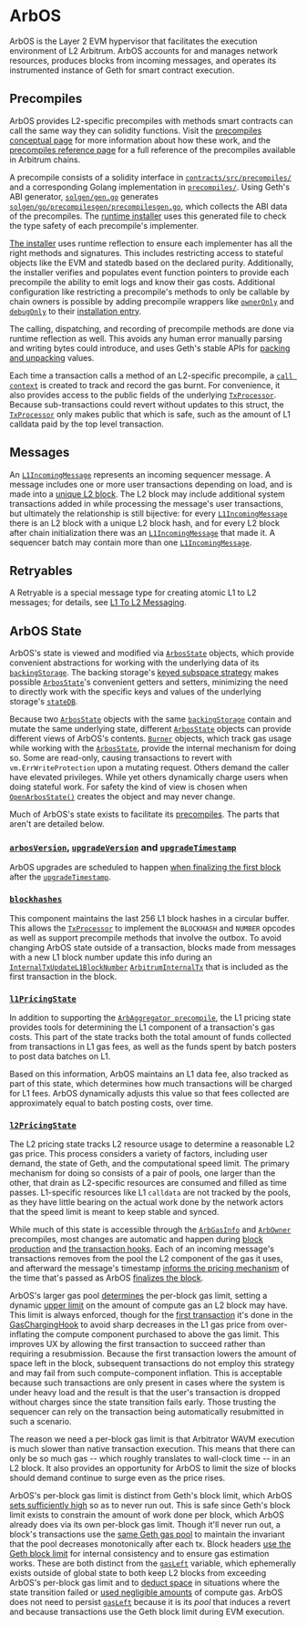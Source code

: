 # ArbOS

ArbOS is the Layer 2 EVM hypervisor that facilitates the execution environment of L2 Arbitrum. ArbOS accounts for and manages network resources, produces blocks from incoming messages, and operates its instrumented instance of Geth for smart contract execution.

## Precompiles

ArbOS provides L2-specific precompiles with methods smart contracts can call the same way they can solidity functions. Visit the [precompiles conceptual page](/build-decentralized-apps/precompiles/01-overview.mdx) for more information about how these work, and the [precompiles reference page](/build-decentralized-apps/precompiles/02-reference.mdx) for a full reference of the precompiles available in Arbitrum chains.

A precompile consists of a solidity interface in [`contracts/src/precompiles/`][nitro_precompiles_dir] and a corresponding Golang implementation in [`precompiles/`][precompiles_dir]. Using Geth's ABI generator, [`solgen/gen.go`][gen_file] generates [`solgen/go/precompilesgen/precompilesgen.go`][precompilesgen_link], which collects the ABI data of the precompiles. The [runtime installer][installer_link] uses this generated file to check the type safety of each precompile's implementer.

[The installer][installer_link] uses runtime reflection to ensure each implementer has all the right methods and signatures. This includes restricting access to stateful objects like the EVM and statedb based on the declared purity. Additionally, the installer verifies and populates event function pointers to provide each precompile the ability to emit logs and know their gas costs. Additional configuration like restricting a precompile's methods to only be callable by chain owners is possible by adding precompile wrappers like [`ownerOnly`][owneronly_link] and [`debugOnly`][debugonly_link] to their [installation entry][installation_link].

The calling, dispatching, and recording of precompile methods are done via runtime reflection as well. This avoids any human error manually parsing and writing bytes could introduce, and uses Geth's stable APIs for [packing and unpacking][packing_link] values.

Each time a transaction calls a method of an L2-specific precompile, a [`call context`][call_context_link] is created to track and record the gas burnt. For convenience, it also provides access to the public fields of the underlying [`TxProcessor`][txprocessor_link]. Because sub-transactions could revert without updates to this struct, the [`TxProcessor`][txprocessor_link] only makes public that which is safe, such as the amount of L1 calldata paid by the top level transaction.

[nitro_precompiles_dir]: https://github.com/OffchainLabs/nitro-contracts/tree/main/src/precompiles
[precompiles_dir]: https://github.com/OffchainLabs/nitro/tree/master/precompiles
[installer_link]: https://github.com/OffchainLabs/nitro/blob/bc6b52daf7232af2ca2fec3f54a5b546f1196c45/precompiles/precompile.go#L379
[installation_link]: https://github.com/OffchainLabs/nitro/blob/bc6b52daf7232af2ca2fec3f54a5b546f1196c45/precompiles/precompile.go#L403
[gen_file]: https://github.com/OffchainLabs/nitro/blob/master/solgen/gen.go
[owneronly_link]: https://github.com/OffchainLabs/nitro/blob/f11ba39cf91ee1fe1b5f6b67e8386e5efd147667/precompiles/wrapper.go#L58
[debugonly_link]: https://github.com/OffchainLabs/nitro/blob/f11ba39cf91ee1fe1b5f6b67e8386e5efd147667/precompiles/wrapper.go#L23
[precompilesgen_link]: https://github.com/OffchainLabs/nitro/blob/f11ba39cf91ee1fe1b5f6b67e8386e5efd147667/solgen/gen.go#L55
[packing_link]: https://github.com/OffchainLabs/nitro/blob/bc6b52daf7232af2ca2fec3f54a5b546f1196c45/precompiles/precompile.go#L438
[call_context_link]: https://github.com/OffchainLabs/nitro/blob/f11ba39cf91ee1fe1b5f6b67e8386e5efd147667/precompiles/context.go#L26

## Messages

An [`L1IncomingMessage`][l1incomingmessage_link] represents an incoming sequencer message. A message includes one or more user transactions depending on load, and is made into a [unique L2 block][produceblockadvanced_link]. The L2 block may include additional system transactions added in while processing the message's user transactions, but ultimately the relationship is still bijective: for every [`L1IncomingMessage`][l1incomingmessage_link] there is an L2 block with a unique L2 block hash, and for every L2 block after chain initialization there was an [`L1IncomingMessage`][l1incomingmessage_link] that made it. A sequencer batch may contain more than one [`L1IncomingMessage`][l1incomingmessage_link].

[l1incomingmessage_link]: https://github.com/OffchainLabs/nitro/blob/4ac7e9268e9885a025e0060c9ec30f9612f9e651/arbos/incomingmessage.go#L54
[produceblockadvanced_link]: https://github.com/OffchainLabs/nitro/blob/4ac7e9268e9885a025e0060c9ec30f9612f9e651/arbos/block_processor.go#L118

## Retryables

A Retryable is a special message type for creating atomic L1 to L2 messages; for details, see [L1 To L2 Messaging](/how-arbitrum-works/arbos/l1-l2-messaging.mdx).

## ArbOS State

ArbOS's state is viewed and modified via [`ArbosState`][arbosstate_link] objects, which provide convenient abstractions for working with the underlying data of its [`backingStorage`][backingstorage_link]. The backing storage's [keyed subspace strategy][subspace_link] makes possible [`ArbosState`][arbosstate_link]'s convenient getters and setters, minimizing the need to directly work with the specific keys and values of the underlying storage's [`stateDB`][statedb_link].

Because two [`ArbosState`][arbosstate_link] objects with the same [`backingStorage`][backingstorage_link] contain and mutate the same underlying state, different [`ArbosState`][arbosstate_link] objects can provide different views of ArbOS's contents. [`Burner`][burner_link] objects, which track gas usage while working with the [`ArbosState`][arbosstate_link], provide the internal mechanism for doing so. Some are read-only, causing transactions to revert with `vm.ErrWriteProtection` upon a mutating request. Others demand the caller have elevated privileges. While yet others dynamically charge users when doing stateful work. For safety the kind of view is chosen when [`OpenArbosState()`][openarbosstate_link] creates the object and may never change.

Much of ArbOS's state exists to facilitate its [precompiles](/build-decentralized-apps/precompiles/02-reference.mdx). The parts that aren't are detailed below.

[arbosstate_link]: https://github.com/OffchainLabs/nitro/blob/fa36a0f138b8a7e684194f9840315d80c390f324/arbos/arbosState/arbosstate.go#L36
[backingstorage_link]: https://github.com/OffchainLabs/nitro/blob/fa36a0f138b8a7e684194f9840315d80c390f324/arbos/storage/storage.go#L51
[statedb_link]: https://github.com/OffchainLabs/go-ethereum/blob/0ba62aab54fd7d6f1570a235f4e3a877db9b2bd0/core/state/statedb.go#L66
[subspace_link]: https://github.com/OffchainLabs/nitro/blob/fa36a0f138b8a7e684194f9840315d80c390f324/arbos/storage/storage.go#L21
[openarbosstate_link]: https://github.com/OffchainLabs/nitro/blob/fa36a0f138b8a7e684194f9840315d80c390f324/arbos/arbosState/arbosstate.go#L57
[burner_link]: https://github.com/OffchainLabs/nitro/blob/fa36a0f138b8a7e684194f9840315d80c390f324/arbos/burn/burn.go#L11

### [`arbosVersion`][arbosversion_link], [`upgradeVersion`][upgradeversion_link] and [`upgradeTimestamp`][upgradetimestamp_link]

ArbOS upgrades are scheduled to happen [when finalizing the first block][finalizeblock_link] after the [`upgradeTimestamp`][upgradetimestamp_link].

[arbosversion_link]: https://github.com/OffchainLabs/nitro/blob/fa36a0f138b8a7e684194f9840315d80c390f324/arbos/arbosState/arbosstate.go#L37
[upgradeversion_link]: https://github.com/OffchainLabs/nitro/blob/fa36a0f138b8a7e684194f9840315d80c390f324/arbos/arbosState/arbosstate.go#L38
[upgradetimestamp_link]: https://github.com/OffchainLabs/nitro/blob/fa36a0f138b8a7e684194f9840315d80c390f324/arbos/arbosState/arbosstate.go#L39
[finalizeblock_link]: https://github.com/OffchainLabs/nitro/blob/fa36a0f138b8a7e684194f9840315d80c390f324/arbos/block_processor.go#L350

### [`blockhashes`][blockhashes_link]

This component maintains the last 256 L1 block hashes in a circular buffer. This allows the [`TxProcessor`][txprocessor_link] to implement the `BLOCKHASH` and `NUMBER` opcodes as well as support precompile methods that involve the outbox. To avoid changing ArbOS state outside of a transaction, blocks made from messages with a new L1 block number update this info during an [`InternalTxUpdateL1BlockNumber`][internaltxupdatel1blocknumber_link] [`ArbitrumInternalTx`][arbitruminternaltx_link] that is included as the first transaction in the block.

[blockhashes_link]: https://github.com/OffchainLabs/nitro/blob/fa36a0f138b8a7e684194f9840315d80c390f324/arbos/blockhash/blockhash.go#L15
[internaltxupdatel1blocknumber_link]: https://github.com/OffchainLabs/nitro/blob/fa36a0f138b8a7e684194f9840315d80c390f324/arbos/internal_tx.go#L24
[arbitruminternaltx_link]: https://github.com/OffchainLabs/nitro/blob/fa36a0f138b8a7e684194f9840315d80c390f324/arbos/block_processor.go#L116
[txprocessor_link]: https://github.com/OffchainLabs/nitro/blob/fa36a0f138b8a7e684194f9840315d80c390f324/arbos/tx_processor.go#L33

### [`l1PricingState`][l1pricingstate_link]

In addition to supporting the [`ArbAggregator precompile`](/build-decentralized-apps/precompiles/02-reference.md#arbaggregator), the L1 pricing state provides tools for determining the L1 component of a transaction's gas costs. This part of the state tracks both the total amount of funds collected from transactions in L1 gas fees, as well as the funds spent by batch posters to post data batches on L1.

Based on this information, ArbOS maintains an L1 data fee, also tracked as part of this state, which determines how much transactions will be charged for L1 fees. ArbOS dynamically adjusts this value so that fees collected are approximately equal to batch posting costs, over time.

[l1pricingstate_link]: https://github.com/OffchainLabs/nitro/blob/fa36a0f138b8a7e684194f9840315d80c390f324/arbos/l1pricing/l1pricing.go#L16

### [`l2PricingState`][l2pricingstate_link]

The L2 pricing state tracks L2 resource usage to determine a reasonable L2 gas price. This process considers a variety of factors, including user demand, the state of Geth, and the computational speed limit. The primary mechanism for doing so consists of a pair of pools, one larger than the other, that drain as L2-specific resources are consumed and filled as time passes. L1-specific resources like L1 `calldata` are not tracked by the pools, as they have little bearing on the actual work done by the network actors that the speed limit is meant to keep stable and synced.

While much of this state is accessible through the [`ArbGasInfo`](/build-decentralized-apps/precompiles/02-reference.md#arbgasinfo) and [`ArbOwner`](/build-decentralized-apps/precompiles/02-reference.md#arbowner) precompiles, most changes are automatic and happen during [block production][block_production_link] and [the transaction hooks](geth#Hooks). Each of an incoming message's transactions removes from the pool the L2 component of the gas it uses, and afterward the message's timestamp [informs the pricing mechanism][notify_pricer_link] of the time that's passed as ArbOS [finalizes the block][finalizeblock_link].

ArbOS's larger gas pool [determines][maintain_limit_link] the per-block gas limit, setting a dynamic [upper limit][per_block_limit_link] on the amount of compute gas an L2 block may have. This limit is always enforced, though for the [first transaction][first_transaction_link] it's done in the [GasChargingHook](geth#GasChargingHook) to avoid sharp decreases in the L1 gas price from over-inflating the compute component purchased to above the gas limit. This improves UX by allowing the first transaction to succeed rather than requiring a resubmission. Because the first transaction lowers the amount of space left in the block, subsequent transactions do not employ this strategy and may fail from such compute-component inflation. This is acceptable because such transactions are only present in cases where the system is under heavy load and the result is that the user's transaction is dropped without charges since the state transition fails early. Those trusting the sequencer can rely on the transaction being automatically resubmitted in such a scenario.

The reason we need a per-block gas limit is that Arbitrator WAVM execution is much slower than native transaction execution. This means that there can only be so much gas -- which roughly translates to wall-clock time -- in an L2 block. It also provides an opportunity for ArbOS to limit the size of blocks should demand continue to surge even as the price rises.

ArbOS's per-block gas limit is distinct from Geth's block limit, which ArbOS [sets sufficiently high][geth_pool_set_link] so as to never run out. This is safe since Geth's block limit exists to constrain the amount of work done per block, which ArbOS already does via its own per-block gas limit. Though it'll never run out, a block's transactions use the [same Geth gas pool][same_geth_pool_link] to maintain the invariant that the pool decreases monotonically after each tx. Block headers [use the Geth block limit][use_geth_pool_link] for internal consistency and to ensure gas estimation works. These are both distinct from the [`gasLeft`][per_block_limit_link] variable, which ephemerally exists outside of global state to both keep L2 blocks from exceeding ArbOS's per-block gas limit and to [deduct space][deduct_space_link] in situations where the state transition failed or [used negligible amounts][negligible_amounts_link] of compute gas. ArbOS does not need to persist [`gasLeft`][per_block_limit_link] because it is its _pool_ that induces a revert and because transactions use the Geth block limit during EVM execution.

[l2pricingstate_link]: https://github.com/OffchainLabs/nitro/blob/fa36a0f138b8a7e684194f9840315d80c390f324/arbos/l2pricing/l2pricing.go#L14
[block_production_link]: https://github.com/OffchainLabs/nitro/blob/fa36a0f138b8a7e684194f9840315d80c390f324/arbos/block_processor.go#L77
[notify_pricer_link]: https://github.com/OffchainLabs/nitro/blob/fa36a0f138b8a7e684194f9840315d80c390f324/arbos/block_processor.go#L336
[maintain_limit_link]: https://github.com/OffchainLabs/nitro/blob/2ba6d1aa45abcc46c28f3d4f560691ce5a396af8/arbos/l2pricing/pools.go#L98
[per_block_limit_link]: https://github.com/OffchainLabs/nitro/blob/2ba6d1aa45abcc46c28f3d4f560691ce5a396af8/arbos/block_processor.go#L146
[first_transaction_link]: https://github.com/OffchainLabs/nitro/blob/2ba6d1aa45abcc46c28f3d4f560691ce5a396af8/arbos/block_processor.go#L237
[geth_pool_set_link]: https://github.com/OffchainLabs/nitro/blob/2ba6d1aa45abcc46c28f3d4f560691ce5a396af8/arbos/block_processor.go#L166
[same_geth_pool_link]: https://github.com/OffchainLabs/nitro/blob/2ba6d1aa45abcc46c28f3d4f560691ce5a396af8/arbos/block_processor.go#L199
[use_geth_pool_link]: https://github.com/OffchainLabs/nitro/blob/2ba6d1aa45abcc46c28f3d4f560691ce5a396af8/arbos/block_processor.go#L67
[deduct_space_link]: https://github.com/OffchainLabs/nitro/blob/faf55a1da8afcabb1f3c406b291e721bfde71a05/arbos/block_processor.go#L272
[negligible_amounts_link]: https://github.com/OffchainLabs/nitro/blob/faf55a1da8afcabb1f3c406b291e721bfde71a05/arbos/block_processor.go#L328
